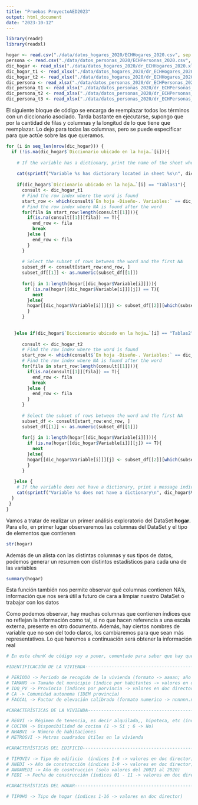 ```yaml
---
title: "Pruebas ProyectoAED2023"
output: html_document
date: "2023-10-12"
---
```


```r
library(readr)
library(readxl)
```

```r
hogar <- read.csv("./data/datos_hogares_2020/ECHHogares_2020.csv", sep = "\t")
persona <- read.csv("./data/datos_personas_2020/ECHPersonas_2020.csv", sep = "\t")
dic_hogar <- read_xlsx("./data/datos_hogares_2020/dr_ECHHogares_2020.xlsx", skip = 1)
dic_hogar_t1 <- read_xlsx("./data/datos_hogares_2020/dr_ECHHogares_2020.xlsx", sheet = 2)
dic_hogar_t2 <- read_xlsx("./data/datos_hogares_2020/dr_ECHHogares_2020.xlsx", sheet = 3)
dic_persona <- read_xlsx("./data/datos_personas_2020/dr_ECHPersonas_2020.xlsx", skip = 1)
dic_persona_t1 <- read_xlsx("./data/datos_personas_2020/dr_ECHPersonas_2020.xlsx", sheet = 2)
dic_persona_t2 <- read_xlsx("./data/datos_personas_2020/dr_ECHPersonas_2020.xlsx", sheet = 3)
dic_persona_t3 <- read_xlsx("./data/datos_personas_2020/dr_ECHPersonas_2020.xlsx", sheet = 4)
```

El siguiente bloque de código se encarga de reemplazar todos los términos con un diccionario asociado. Tarda bastante en ejecutarse, supongo que por la cantidad de filas y columnas y la longitud de lo que tiene que reemplazar. Lo dejo para todas las columnas, pero se puede especificar para que actúe sobre las que queramos.

```r
for (i in seq_len(nrow(dic_hogar))) {
  if (!is.na(dic_hogar$`Diccionario ubicado en la hoja…`[i])){
    
    # If the variable has a dictionary, print the name of the sheet where it is located
    
    cat(sprintf("Variable %s has dictionary located in sheet %s\n", dic_hogar$Variable[i], dic_hogar$`Diccionario ubicado en la hoja…`[i]))
    
    if(dic_hogar$`Diccionario ubicado en la hoja…`[i] == "Tablas1"){
      consult <- dic_hogar_t1
      # Find the row index where the word is found
      start_row <- which(consult$`En hoja -Diseño-. Variables:` == dic_hogar$Variable[i])
      # Find the row index where NA is found after the word
      for(fila in start_row:length(consult[[1]])){
        if(is.na(consult[[1]][fila]) == T){
          end_row <- fila
          break
        }else {
          end_row <- fila
        }
      }
      
      # Select the subset of rows between the word and the first NA
      subset_df <- consult[start_row:end_row, ]
      subset_df[[1]] <- as.numeric(subset_df[[1]])
      
      for(j in 1:length(hogar[[dic_hogar$Variable[i]]])){
       if (is.na(hogar[[dic_hogar$Variable[i]]][j]) == T){
          next
        }else{
        hogar[[dic_hogar$Variable[i]]][j] <- subset_df[[2]][which(subset_df[1] == hogar[[dic_hogar$Variable[i]]][j])]
        }
      }
    
    
   }else if(dic_hogar$`Diccionario ubicado en la hoja…`[i] == "Tablas2"){
    
      consult <- dic_hogar_t2
      # Find the row index where the word is found
      start_row <- which(consult$`En hoja -Diseño-. Variables:` == dic_hogar$Variable[i])
      # Find the row index where NA is found after the word
      for(fila in start_row:length(consult[[1]])){
        if(is.na(consult[[1]][fila]) == T){
          end_row <- fila
          break
        }else {
          end_row <- fila
        }
      }
      
      # Select the subset of rows between the word and the first NA
      subset_df <- consult[start_row:end_row, ]
      subset_df[[1]] <- as.numeric(subset_df[[1]])
      
      for(j in 1:length(hogar[[dic_hogar$Variable[i]]])){
        if (is.na(hogar[[dic_hogar$Variable[i]]][j]) == T){
          next
        }else{
        hogar[[dic_hogar$Variable[i]]][j] <- subset_df[[2]][which(subset_df[1] == hogar[[dic_hogar$Variable[i]]][j])]
        }
      }
      
   }else {
    # If the variable does not have a dictionary, print a message indicating so
    cat(sprintf("Variable %s does not have a dictionary\n", dic_hogar$Variable[i]))
  }
 }
}
```

Vamos a tratar de realizar un primer análisis exploratorio del DataSet **hogar**. Para ello, en primer lugar observaremos las columnas del DataSet y el tipo de elementos que contienen

```r
str(hogar)
```
Además de un alista con las distintas columnas y sus tipos de datos, podemos generar un resumen con distintos estadísticos para cada una de las variables

```r
summary(hogar)
```
Esta función también nos permite observar qué columnas contienen NA's, información que nos será útil a futuro de cara a limpiar nuestro DataSet o trabajar con los datos

Como podemos observar, hay muchas columnas que contienen índices que no reflejan la información como tal, si no que hacen referencia a una escala externa, presente en otro documento. Además, hay ciertos nombres de variable que no son del todo claros, los cambiaremos para que sean más representativos. Lo que haremos a continuación será obtener la información real


```r
# En este chunK de código voy a poner, comentado para saber que hay que modificarlo o borrarlo, info relevante acerca de los campos, para no tener que mirarla en el fichero director

#IDENTIFICACIÓN DE LA VIVIENDA-----------------------------------------------------------------------------------------------------------

# PERIODO -> Periodo de recogida de la vivienda (formato -> aaaan; año + n-trimestre)
# TAMANO -> Tamaño del municipio (índice por habitantes -> valores en doc director)
# IDQ_PV -> Provincia (índices por porvincia -> valores en doc director)
# CA -> Comunidad autonoma (IDEM provincia)
# FACCAL -> Factor de elevación calibrado (formato numerico -> nnnnnn.nnnnnn)

#CARACTERÍSTICAS DE LA VIVIENDA----------------------------------------------------------------------------------------------------------

# REGVI -> Régimen de tenencia, es decir alquilada,, hipoteca, etc (índices por tipo -> valores en doc director)
# COCINA -> Disponibilidad de cocina (1 -> Sí ; 6 -> No)
# NHABVI -> Número de habitaciones
# METROSVI -> Metros cuadrados útiles en la vivienda

#CARACTERÍSTICAS DEL EDIFICIO------------------------------------------------------------------------------------------------------------

# TIPOVIV -> Tipo de edificio  (índices 1-6 -> valores en doc director)
# ANEDI -> Año de construcción (índices 1-9 -> valores en doc director)
# ANOANEDI -> Año de cosntrucción (solo valores del 20021 al 2020)
# FEDI -> Fecha de construcción (índices 01 - 11 -> valores en doc director)

#CARACTERÍSTICAS DEL HOGAR---------------------------------------------------------------------------------------------------------------

# TIP0HO -> Tipo de hogar (índices 1-16 -> valores en doc director)


```


```r
```


